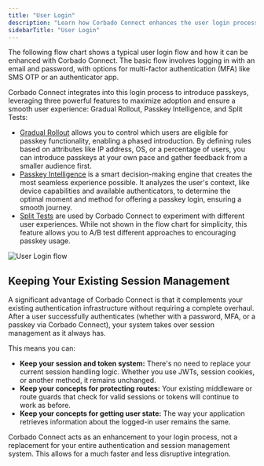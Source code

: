 ```yaml
---
title: "User Login"
description: "Learn how Corbado Connect enhances the user login process by seamlessly integrating passkeys."
sidebarTitle: "User Login"
---
```


The following flow chart shows a typical user login flow and how it can be enhanced with Corbado Connect. The basic flow involves logging in with an email and password, with options for multi-factor authentication (MFA) like SMS OTP or an authenticator app.

Corbado Connect integrates into this login process to introduce passkeys, leveraging three powerful features to maximize adoption and ensure a smooth user experience: Gradual Rollout, Passkey Intelligence, and Split Tests:

- [Gradual Rollout](/corbado-connect-new/features/gradual-rollout) allows you to control which users are eligible for passkey functionality, enabling a phased introduction. By defining rules based on attributes like IP address, OS, or a percentage of users, you can introduce passkeys at your own pace and gather feedback from a smaller audience first.
- [Passkey Intelligence](/corbado-connect-new/features/passkey-intelligence) is a smart decision-making engine that creates the most seamless experience possible. It analyzes the user's context, like device capabilities and available authenticators, to determine the optimal moment and method for offering a passkey login, ensuring a smooth journey.
- [Split Tests](/corbado-connect-new/features/split-tests) are used by Corbado Connect to experiment with different user experiences. While not shown in the flow chart for simplicity, this feature allows you to A/B test different approaches to encouraging passkey usage.

<Frame caption="User Login flow including Gradual Rollout and Passkey Intelligence">
  <img
    src="/images/corbado-connect/user-login-flow.png"
    alt="User Login flow"    
  />
</Frame>

## Keeping Your Existing Session Management

A significant advantage of Corbado Connect is that it complements your existing authentication infrastructure without requiring a complete overhaul. After a user successfully authenticates (whether with a password, MFA, or a passkey via Corbado Connect), your system takes over session management as it always has.

This means you can:

- **Keep your session and token system:** There's no need to replace your current session handling logic. Whether you use JWTs, session cookies, or another method, it remains unchanged.
- **Keep your concepts for protecting routes:** Your existing middleware or route guards that check for valid sessions or tokens will continue to work as before.
- **Keep your concepts for getting user state:** The way your application retrieves information about the logged-in user remains the same.

Corbado Connect acts as an enhancement to your login process, not a replacement for your entire authentication and session management system. This allows for a much faster and less disruptive integration.